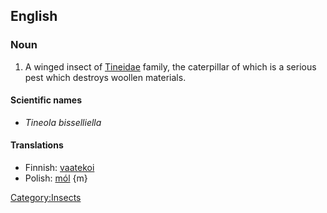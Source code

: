 {{wikipedia|Common_Clothes_Moth}}
==English==

===Noun===
{{en-noun|sg=[[common]] [[clothes]] [[moth]]}}

#  A winged insect of [[Tineidae]] family, the caterpillar of which is a serious pest which destroys woollen materials. 

====Scientific names====
*''Tineola bisselliella''

====Translations====
{{top}}
*Finnish: [[vaatekoi]]
*Polish: [[mól]] {m}
{{bottom}}

[[Category:Insects]]